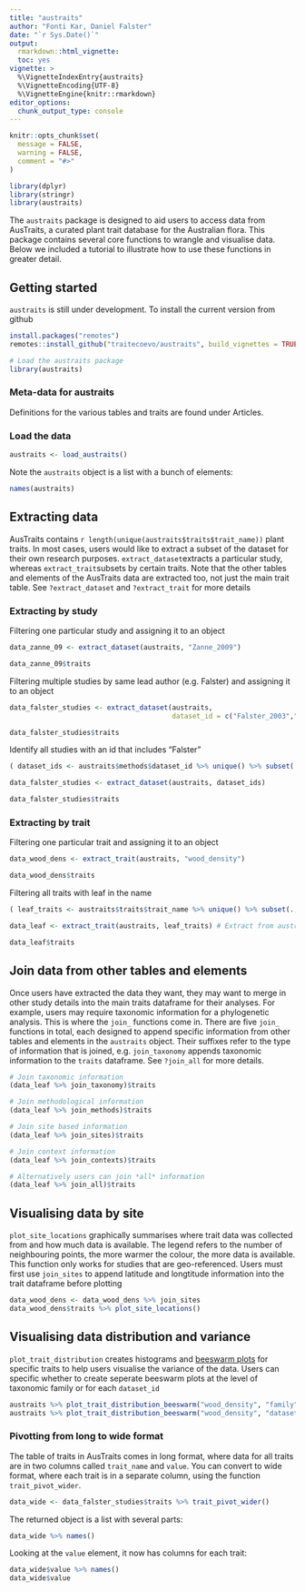 ```yaml
---
title: "austraits"
author: "Fonti Kar, Daniel Falster"
date: "`r Sys.Date()`"
output: 
  rmarkdown::html_vignette:
  toc: yes
vignette: >
  %\VignetteIndexEntry{austraits}
  %\VignetteEncoding{UTF-8}
  %\VignetteEngine{knitr::rmarkdown}
editor_options: 
  chunk_output_type: console
---
```


```r
knitr::opts_chunk$set(
  message = FALSE,
  warning = FALSE,
  comment = "#>"
)

library(dplyr)
library(stringr)
library(austraits)
```

The `austraits` package is designed to aid users to access data from AusTraits, a curated plant trait database for the Australian flora. This package contains several core functions to wrangle and visualise data. Below we included a tutorial to illustrate how to use these functions in greater detail. 

## Getting started
`austraits` is still under development. To install the current version from github 

```r
install.packages("remotes")
remotes::install_github("traitecoevo/austraits", build_vignettes = TRUE)

# Load the austraits package
library(austraits)
```

### Meta-data for austraits

Definitions for the various tables and traits are found under Articles.

### Load the data

```r
austraits <- load_austraits()
```

Note the `austraits` object is a list with a bunch of elements:

```r
names(austraits)
```

## Extracting data

AusTraits contains `r length(unique(austraits$traits$trait_name))` plant traits. In most cases, users would like to extract a subset of the dataset for their own research purposes. `extract_dataset`extracts a particular study, whereas `extract_trait`subsets by certain traits. Note that the other tables and elements of the AusTraits data are extracted too, not just the main trait table. See `?extract_dataset` and `?extract_trait` for more details

### Extracting by study

Filtering one particular study and assigning it to an object

```r
data_zanne_09 <- extract_dataset(austraits, "Zanne_2009")

data_zanne_09$traits
```

Filtering multiple studies by same lead author (e.g. Falster) and assigning it to an object

```r
data_falster_studies <- extract_dataset(austraits, 
                                        dataset_id = c("Falster_2003","Falster_2005_1"))

data_falster_studies$traits
```

Identify all studies with an id that includes "Falster"

```r
( dataset_ids <- austraits$methods$dataset_id %>% unique() %>% subset(., grepl("Falster",.))) 

data_falster_studies <- extract_dataset(austraits, dataset_ids)

data_falster_studies$traits
```

### Extracting by trait

Filtering one particular trait and assigning it to an object

```r
data_wood_dens <- extract_trait(austraits, "wood_density")

data_wood_dens$traits
```

Filtering all traits with leaf in the name
```r
( leaf_traits <- austraits$traits$trait_name %>% unique() %>% subset(., grepl("leaf",.))) 

data_leaf <- extract_trait(austraits, leaf_traits) # Extract from austraits

data_leaf$traits
```


## Join data from other tables and elements

Once users have extracted the data they want, they may want to merge in other study details into the main traits dataframe for their analyses. For example, users may require taxonomic information for a phylogenetic analysis. This is where the `join_` functions come in. There are five `join_` functions in total, each designed to append specific information from other tables and elements in the `austraits` object. Their suffixes refer to the type of information that is joined, e.g. `join_taxonomy` appends taxonomic information to the `traits` dataframe. See `?join_all` for more details. 

```r
# Join taxonomic information 
(data_leaf %>% join_taxonomy)$traits

# Join methodological information 
(data_leaf %>% join_methods)$traits

# Join site based information 
(data_leaf %>% join_sites)$traits

# Join context information 
(data_leaf %>% join_contexts)$traits

# Alternatively users can join *all* information 
(data_leaf %>% join_all)$traits
```

## Visualising data by site

`plot_site_locations` graphically summarises where trait data was collected from and how much data is available. The legend refers to the number of neighbouring points, the more warmer the colour, the more data is available. This function only works for studies that are geo-referenced. Users must first use `join_sites` to append  latitude and longtitude information into the trait dataframe before plotting

```r
data_wood_dens <- data_wood_dens %>% join_sites
data_wood_dens$traits %>% plot_site_locations()
```

## Visualising data distribution and variance

`plot_trait_distribution` creates histograms and [beeswarm plots](https://github.com/eclarke/ggbeeswarm) for specific traits to help users visualise the variance of the data. Users can specific whether to create seperate beeswarm plots at the level of taxonomic family or for each `dataset_id`

```r
austraits %>% plot_trait_distribution_beeswarm("wood_density", "family")
austraits %>% plot_trait_distribution_beeswarm("wood_density", "dataset_id")
```

### Pivotting from long to wide  format

The table of traits in AusTraits comes in long format, where data for all traits are in two columns called `trait_name` and `value`. You can convert to wide format, where each trait is in a separate column, using the function `trait_pivot_wider`.

```r
data_wide <- data_falster_studies$traits %>% trait_pivot_wider()
```

The returned object is a list with several parts:
```r
data_wide %>% names()
```

Looking at the `value` element, it now has columns for each trait:

```r
data_wide$value %>% names()
data_wide$value
```

